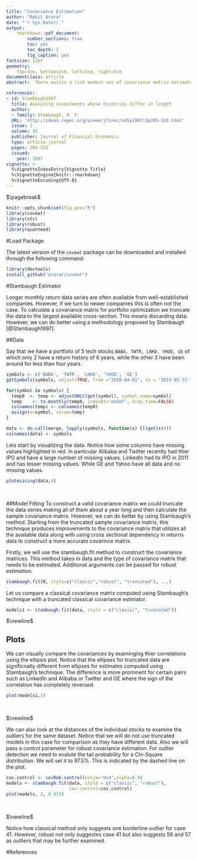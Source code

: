 ```yaml
---
title: "Covariance Estimation"
author: "Rohit Arora"
date: "`r Sys.Date()`"
output: 
    rmarkdown::pdf_document:
        number_sections: true
        toc: yes
        toc_depth: 2
        fig_caption: yes
fontsize: 12pt
geometry: 
    top=3cm, bottom=2cm, left=3cm, right=3cm
documentclass: article
abstract:  There exists a rich modern set of covariance matrix estimator methods for use in financial data. The purpose of $\texttt{covmat}$ package is to implement some of these techniques such that they are readily available to be used with appropriate financial data. The purpose of this vignette is to demonstrate the usage of functions implemented in the $\texttt{covmat}$ package.

references:
- id: Stambaugh1997
  title: Analyzing investments whose histories differ in length
  author:
  - family: Stambaugh, R. F.
  URL: 'http://ideas.repec.org/a/eee/jfinec/v45y1997i3p285-331.html'
  issue: 3
  volume: 45
  publisher: Journal of Financial Economics
  type: article-journal
  pages: 285-331
  issued:
    year: 1997
vignette: >
  %\VignetteIndexEntry{Vignette Title}
  %\VignetteEngine{knitr::rmarkdown}
  %\VignetteEncoding{UTF-8}
---
```


$\pagebreak$

```r
knitr::opts_chunk$set(fig.pos="h")
library(covmat)
library(xts)
library(robust)
library(quantmod)
```

#Load Package

The latest version of the $\texttt{covmat}$ package can be downloaded and installed through the following command:
```r
library(devtools)
install_github("arorar/covmat")
```

#Stambaugh Estimator

Longer monthly return data series are often available from well-established companies. However, if we turn to newer companies this is often not the case. To calculate a covariance matrix for portfolio optimization we truncate the data to the largest available cross-section. This means discarding data. However, we can do better using a methodology proposed by Stambaugh [@Stambaugh1997].

##Data

Say that we have a portfolio of 5 tech stocks $\texttt{BABA, TWTR, LNKD, YHOO, GE}$  of which only 2 have a return history of 6 years, while the other 3 have been around for less than four years. 

```r

symbols <- c('BABA', 'TWTR', 'LNKD', 'YHOO', 'GE')
getSymbols(symbols, adjust=TRUE, from ="2010-04-01", to = "2015-05-31")

for(symbol in symbols) {
  temp0  <- temp <- adjustOHLC(get(symbol), symbol.name=symbol)
  temp    <- to.monthly(temp0, indexAt='endof', drop.time=FALSE)
  colnames(temp) <- colnames(temp0)    
  assign(x=symbol, value=temp)
}

data <- do.call(merge, lapply(symbols, function(x) Cl(get(x))))
colnames(data) <- symbols

```

Lets start by visualizing the data. Notice how some columns have missing values highlighted in red. In particular Alibaba and Twitter recently had thier IPO and have a large number of missing values. LinkedIn had its IPO in 2011 and has lesser missing values. While GE and Yahoo have all data and no missing values. 

```r
plotmissing(data,4)

```
\


##Model Fitting
To construct a valid covariance matrix we could truncate the data series making all of them about a year long and then calculate the sample covariance matrix. However, we can do better by using Stambaugh's method. Starting from the truncated sample covariance matrix, this technique produces improvements to the covariance matrix that utilizes all the available data along with using cross sectional dependency in returns data to construct a more accurate covarince matrix.

Firstly, we will use the stambaugh.fit method to construct the covariance matrices. This method takes in data and the type of covariance matrix that needs to be estimated. Additional arguments can be passed for robust estimation.

```r
stambaugh.fit(R, style=c("classic","robust", "truncated"), ...)
```

Let us compare a classical covariance matrix computed using Stambaugh's technique with a truncated classical covariance estimator.  

```r
models1 <- stambaugh.fit(data, style = c("classic", "truncated"))
```

$\newline$

## Plots
We can visually compare the covariances by examinging thier correlations using the ellipsis plot. Notice that the ellipses for truncated data are significnatly different from ellipses for estimates computed using Stambaugh's technique. The difference is more prominent for certain pairs such as LinkedIn and Alibaba or Twitter and GE where the sign of the correlation has completely reversed.

```r
plot(models1,1)
```
\

$\newline$

We can also look at the distances of the individual stocks to examine the outliers for the same dataset.  Notice that we will do not use truncated models in this case for comparison as they have different data. Also we will pass a control parameter for robust covariance estimation. For outlier detection we need to evalute the tail probability for a Chi-Square distribution. We will set it to 97.5%. This is indicated by the dashed line on the plot.

```r
cov.control <- covRob.control(estim="mcd",alpha=0.9)
models <- stambaugh.fit(data, style = c("classic", "robust"), 
                        cov.control=cov.control)
plot(models, 2, 0.975)
```
\

$\newline$

Notice how classical method only suggests one borderline outlier for case 41. However, robust not only suggestes case 41 but also suggests 56 and 57 as outliers that may be further examined.

#References

